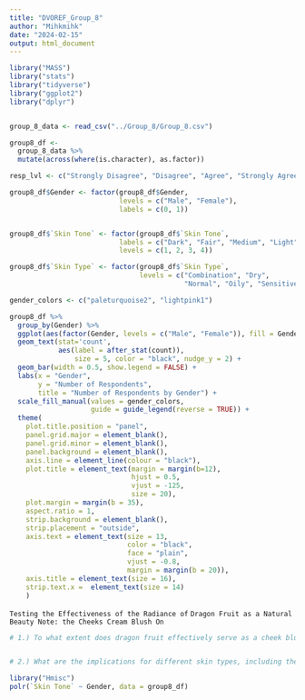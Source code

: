 ```yaml
---
title: "DVOREF_Group_8"
author: "Mihkmihk"
date: "2024-02-15"
output: html_document
---
```


```r
library("MASS")
library("stats")
library("tidyverse")
library("ggplot2")
library("dplyr")


group_8_data <- read_csv("../Group_8/Group_8.csv")

group8_df <-
  group_8_data %>% 
  mutate(across(where(is.character), as.factor)) 

resp_lvl <- c("Strongly Disagree", "Disagree", "Agree", "Strongly Agree")

group8_df$Gender <- factor(group8_df$Gender,
                           levels = c("Male", "Female"),
                           labels = c(0, 1))


group8_df$`Skin Tone` <- factor(group8_df$`Skin Tone`,
                           labels = c("Dark", "Fair", "Medium", "Light"),
                           levels = c(1, 2, 3, 4))

group8_df$`Skin Type` <- factor(group8_df$`Skin Type`, 
                                levels = c("Combination", "Dry", 
                                           "Normal", "Oily", "Sensitive"))

```

```r
gender_colors <- c("paleturquoise2", "lightpink1")

group8_df %>% 
  group_by(Gender) %>%
  ggplot(aes(factor(Gender, levels = c("Male", "Female")), fill = Gender)) +
  geom_text(stat='count',
            aes(label = after_stat(count)),
                size = 5, color = "black", nudge_y = 2) +
  geom_bar(width = 0.5, show.legend = FALSE) +
  labs(x = "Gender",
       y = "Number of Respondents",
       title = "Number of Respondents by Gender") +
  scale_fill_manual(values = gender_colors, 
                    guide = guide_legend(reverse = TRUE)) + 
  theme(
    plot.title.position = "panel",
    panel.grid.major = element_blank(), 
    panel.grid.minor = element_blank(),
    panel.background = element_blank(), 
    axis.line = element_line(colour = "black"),
    plot.title = element_text(margin = margin(b=12),
                              hjust = 0.5,
                              vjust = -125,
                              size = 20),
    plot.margin = margin(b = 35),
    aspect.ratio = 1,
    strip.background = element_blank(),
    strip.placement = "outside",
    axis.text = element_text(size = 13,
                             color = "black",
                             face = "plain",
                             vjust = -0.8,
                             margin = margin(b = 20)), 
    axis.title = element_text(size = 16),
    strip.text.x =  element_text(size = 14)
    )
```


``` Testing the Effectiveness of the Radiance of ```
```Dragon Fruit as a Natural Beauty Note: the Cheeks Cream Blush On ```

```r
# 1.) To what extent does dragon fruit effectively serve as a cheek blush, and how consistent is it in delivering the desired blush effect in comparison to traditional makeup products?



```


```r
# 2.) What are the implications for different skin types, including the risk of skin sensitivities, allergic reactions, or irritations when using dragon fruit as a blush?

library("Hmisc")
polr(`Skin Tone` ~ Gender, data = group8_df)

```


```r


```








